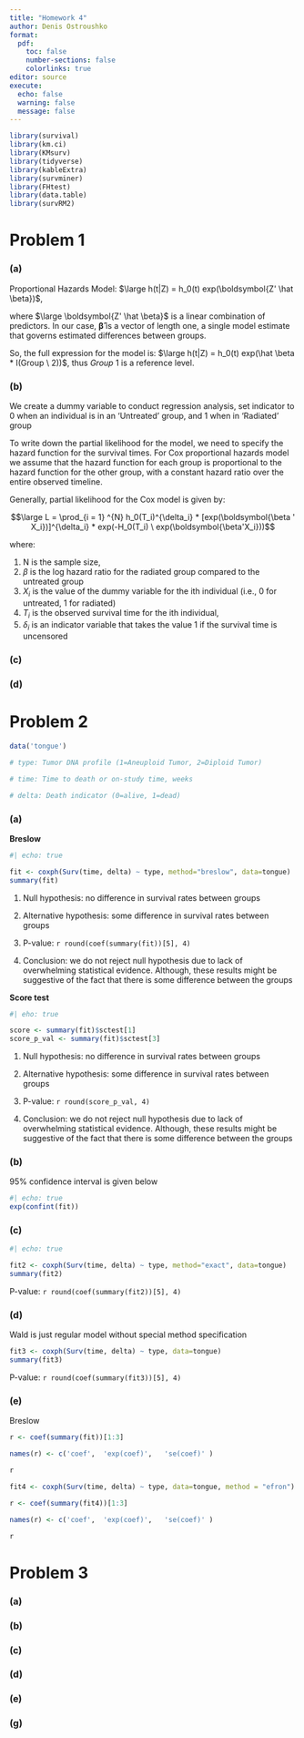 ```yaml
---
title: "Homework 4"
author: Denis Ostroushko
format: 
  pdf:
    toc: false
    number-sections: false
    colorlinks: true
editor: source
execute:
  echo: false
  warning: false
  message: false 
---
```


```r

library(survival)
library(km.ci)
library(KMsurv)
library(tidyverse)
library(kableExtra)
library(survminer)
library(FHtest)
library(data.table)
library(survRM2)

```

# Problem 1

### (a)

Proportional Hazards Model: $\large h(t|Z) = h_0(t) exp(\boldsymbol{Z' \hat \beta})$, 

where $\large \boldsymbol{Z' \hat \beta}$ is a linear combination of predictors. In our case, $\boldsymbol{\hat \beta}$ is a vector of 
length one, a single model estimate that governs estimated differences between groups. 

So, the full expression for the model is: $\large h(t|Z) = h_0(t) exp(\hat \beta * I(Group \ 2))$, thus $Group \ 1$ is a reference level. 

### (b)

We create a dummy variable to conduct regression analysis, set indicator to 0 when an individual is in an 'Untreated' group, and 
1 when in 'Radiated' group

To write down the partial likelihood for the model, we need to specify the hazard function for the survival times. 
For Cox proportional hazards model we assume that the hazard function for each group is proportional to the hazard function for the other group, with a constant hazard ratio over the entire observed timeline. 

Generally, partial likelihood for the Cox model is given by:

$$\large L = \prod_{i = 1} ^{N} h_0(T_i)^{\delta_i} * [exp(\boldsymbol{\beta ' X_i})]^{\delta_i} * exp(-H_0(T_i) \ exp(\boldsymbol{\beta'X_i}))$$


where: 

1. N is the sample size, 
2. $\beta$ is the log hazard ratio for the radiated group compared to the untreated group
3. $X_i$ is the value of the dummy variable for the ith individual (i.e., 0 for untreated, 1 for radiated)
4. $T_i$ is the observed survival time for the ith individual, 
5. $\delta_i$ is an indicator variable that takes the value 1 if the survival time is uncensored 


### (c)

### (d)

# Problem 2

```r
data('tongue')

# type: Tumor DNA profile (1=Aneuploid Tumor, 2=Diploid Tumor)

# time: Time to death or on-study time, weeks

# delta: Death indicator (0=alive, 1=dead)

```

### (a)

**Breslow** 

```R
#| echo: true

fit <- coxph(Surv(time, delta) ~ type, method="breslow", data=tongue)
summary(fit)

```
1. Null hypothesis: no difference in survival rates between groups 

2. Alternative hypothesis: some difference in survival rates between groups 

3. P-value: `r round(coef(summary(fit))[5], 4)`

4. Conclusion: we do not reject null hypothesis due to lack of overwhelming statistical evidence. Although, these results might be suggestive of the fact that there is some difference between the groups 

**Score test**

```r
#| eho: true

score <- summary(fit)$sctest[1]
score_p_val <- summary(fit)$sctest[3]
```

1. Null hypothesis: no difference in survival rates between groups 

2. Alternative hypothesis: some difference in survival rates between groups 

3. P-value: `r round(score_p_val, 4)`

4. Conclusion: we do not reject null hypothesis due to lack of overwhelming statistical evidence. Although, these results might be suggestive of the fact that there is some difference between the groups 

### (b)

95% confidence interval is given below

```r
#| echo: true
exp(confint(fit))
```


### (c)

```r
#| echo: true

fit2 <- coxph(Surv(time, delta) ~ type, method="exact", data=tongue)
summary(fit2)

```

P-value: `r round(coef(summary(fit2))[5], 4)`

### (d)

Wald is just regular model without special method specification 

```r
fit3 <- coxph(Surv(time, delta) ~ type, data=tongue)
summary(fit3)
```

P-value: `r round(coef(summary(fit3))[5], 4)`

### (e)

Breslow

```r
r <- coef(summary(fit))[1:3]

names(r) <- c('coef',  'exp(coef)',   'se(coef)' )

r
```

```r
fit4 <- coxph(Surv(time, delta) ~ type, data=tongue, method = "efron")

r <- coef(summary(fit4))[1:3]

names(r) <- c('coef',  'exp(coef)',   'se(coef)' )

r
```

# Problem 3

### (a)

### (b)

### (c)

### (d)

### (e)

### (g)

